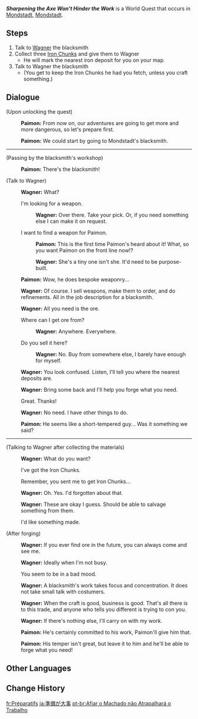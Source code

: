 {{Quest Infobox
|image         = World Quest Sharpening the Axe Won't Hinder the Work.png
|id            = 20503
|type          = World
|region        = Mondstadt
|area          = Starfell Valley
|subarea       = City of Mondstadt
|summary       = The Traveler learns about ore and [[forging]] from [[Wagner]].
|requirement   = Complete [[Knights of Favonius (Quest)|Knights of Favonius]]
|startLocation = [[City of Mondstadt|Mondstadt]], [[Mondstadt]]
|other         = {{Card|Iron Chunk|3}}
|characters    = Paimon; Traveler; Wagner
|voiced        = yes
}}
'''''Sharpening the Axe Won't Hinder the Work''''' is a World Quest that occurs in [[City of Mondstadt|Mondstadt]], [[Mondstadt]].
==Steps==
# Talk to [[Wagner]] the blacksmith
# Collect three [[Iron Chunk]]s and give them to Wagner
#* He will mark the nearest iron deposit for you on your map.
# Talk to Wagner the blacksmith
#* (You get to keep the Iron Chunks he had you fetch, unless you craft something.)

==Dialogue==
{{Quest Description|[[Paimon]] believes in order to meet the adventures that are to come, it would be best to first make some preparations.}}
{{Dialogue start}}
;(Upon unlocking the quest)
:{{A|vo tips weapon paimon 06.ogg}} '''Paimon:''' From now on, our adventures are going to get more and more dangerous, so let's prepare first.
:{{A|vo tips weapon paimon 07.ogg}} '''Paimon:''' We could start by going to Mondstadt's blacksmith.

----

;(Passing by the blacksmith's workshop)
:{{A|vo tips weapon paimon 08.ogg}} '''Paimon:''' There's the blacksmith!

;(Talk to Wagner)
:{{A|vo tips weapon wagner 01.ogg}} '''Wagner:''' What?
:{{DIcon}} I'm looking for a weapon.
::{{A|vo tips weapon wagner 02a.ogg}} '''Wagner:''' Over there. Take your pick. Or, if you need something else I can make it on request.
:{{DIcon}} I want to find a weapon for Paimon.
::{{A|vo tips weapon paimon 01b.ogg}} '''Paimon:''' This is the first time Paimon's heard about it! What, so you want Paimon on the front line now!?
::{{A|vo tips weapon wagner 02b.ogg}} '''Wagner:''' She's a tiny one isn't she. It'd need to be purpose-built.
:{{A|vo tips weapon paimon 02.ogg}} '''Paimon:''' Wow, he does bespoke weaponry...
:{{A|vo tips weapon wagner 03.ogg}} '''Wagner:''' Of course. I sell weapons, make them to order, and do refinements. All in the job description for a blacksmith.
:{{A|vo tips weapon wagner 04.ogg}} '''Wagner:''' All you need is the ore.
:{{DIcon}} Where can I get ore from?
::{{A|vo tips weapon wagner 05a.ogg}} '''Wagner:''' Anywhere. Everywhere.
:{{DIcon}} Do you sell it here?
::{{A|vo tips weapon wagner 05b.ogg}} '''Wagner:''' No. Buy from somewhere else, I barely have enough for myself.
:{{A|vo tips weapon wagner 06.ogg}} '''Wagner:''' You look confused. Listen, I'll tell you where the nearest deposits are.
:{{A|vo tips weapon wagner 07.ogg}} '''Wagner:''' Bring some back and I'll help you forge what you need.
:{{DIcon}} Great. Thanks!
:{{A|vo tips weapon wagner 08.ogg}} '''Wagner:''' No need. I have other things to do.
:{{A|vo tips weapon paimon 03.ogg}} '''Paimon:''' He seems like a short-tempered guy... Was it something we said?

----

;(Talking to Wagner after collecting the materials)
:{{A|vo tips weapon wagner 09.ogg}} '''Wagner:''' What do you want?
:{{DIcon}} I've got the Iron Chunks.
:{{DIcon}} Remember, you sent me to get Iron Chunks...
:{{A|vo tips weapon wagner 10.ogg}} '''Wagner:''' Oh. Yes. I'd forgotten about that.
:{{A|vo tips weapon wagner 11.ogg}} '''Wagner:''' These are okay I guess. Should be able to salvage something from them.
:{{DIcon|Forging}} I'd like something made.

;(After forging)
:{{A|vo tips weapon wagner 12.ogg}} '''Wagner:''' If you ever find ore in the future, you can always come and see me.
:{{A|vo tips weapon wagner 13.ogg}} '''Wagner:''' Ideally when I'm not busy.
:{{DIcon}} You seem to be in a bad mood.
:{{A|vo tips weapon wagner 14.ogg}} '''Wagner:''' A blacksmith's work takes focus and concentration. It does not take small talk with costumers.
:{{A|vo tips weapon wagner 15.ogg}} '''Wagner:''' When the craft is good, business is good. That's all there is to this trade, and anyone who tells you different is trying to con you.
:{{A|vo tips weapon wagner 16.ogg}} '''Wagner:''' If there's nothing else, I'll carry on with my work.
:{{A|vo tips weapon paimon 04.ogg}} '''Paimon:''' He's certainly committed to his work, Paimon'll give him that.
:{{A|vo tips weapon paimon 05.ogg}} '''Paimon:''' His temper isn't great, but leave it to him and he'll be able to forge what you need!
{{Dialogue end}}

==Other Languages==
{{Other Languages
|en      = Sharpening the Axe Won't Hinder the Work
|zhs     = 磨刀不误砍柴工
|zhs_rm  = Mó Dāo Bù Wù Kǎn Chái Gōng
|zht     = 磨刀不誤砍柴工
|zht_rm  = Mó Dāo Bù Wù Kǎn Chái Gōng
|zh_tl   = Sharpening the Axe Won't Hinder the Work of Chopping the Wood
|ja      = 準備が大事
|ja_rm   = Junbi ga Daiji
|ja_tl   = Preparations are Important
|ko      = 유비무환
|ko_rm   = Yubimuhwan
|ko_tl   = Forewarned is Forearmed
|es      = Una buena preparación es primordial
|es_tl   = A Good Preparation Is Essential
|fr      = Préparatifs
|fr_tl   = Preparations
|ru      = Хорошая подготовка - ключ к успеху
|ru_tl   = Good Preparations are the Key to Success
|th      = การลับขวานไม่ได้กระทบงาน
|th_rm   = Kan-lap Khwan Mai-dai Kra-thop Ngan
|th_tl   = Sharpening the Axe Doesn't Affect Work
|vi      = Đi Chơi Không Quên Nhiệm Vụ
|vi_tl   = Have Fun but Don't Forget the Work
|de      = Vorbereitung ist der halbe Weg
|de_tl   = Preparation Is Half of the Work
|id      = Mengasah Peralatan Tak Akan Menghambat Pekerjaan
|id_tl   = Sharpening the Tool Won't Hinder the Work
|pt      = Afiar o Machado não Atrapalhará o Trabalho
|pt_tl   = Sharpening the Axe Won't Disturb the Work
|tr      = Erken Kalkan Yol Alır
|tr_tl   = 
|it      = Affilare l'ascia non ostacola il lavoro
|it_tl   = 
}}

==Change History==
{{Change History|1.0}}

[[fr:Préparatifs]]
[[ja:準備が大事]]
[[pt-br:Afiar o Machado não Atrapalhará o Trabalho]]